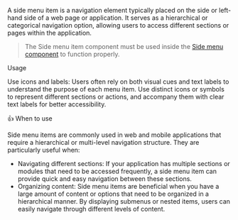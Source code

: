 
<Title>Side menu item</Title>

A side menu item is a navigation element typically placed on the side or left-hand side of a web page or application.
It serves as a hierarchical or categorical navigation option, allowing users to access different sections or pages within the application.

> The Side menu item component must be used inside the [Side menu component](?path=/docs/components-side-menu--overview) to function properly.

<Subtitle>Usage</Subtitle>

Use icons and labels: Users often rely on both visual cues and text labels to understand the purpose of each menu item. Use distinct icons or symbols to represent different sections or actions, and accompany them with clear text labels for better accessibility.

<Subtitle>👍 When to use</Subtitle>

Side menu items are commonly used in web and mobile applications that require a hierarchical or multi-level navigation structure. They are particularly useful when:

- Navigating different sections: If your application has multiple sections or modules that need to be accessed frequently, a side menu item can provide quick and easy navigation between these sections.
- Organizing content: Side menu items are beneficial when you have a large amount of content or options that need to be organized in a hierarchical manner. By displaying submenus or nested items, users can easily navigate through different levels of content.

<Title>Properties</Title>

<ArgTypes of="bq-side-menu-item" />
